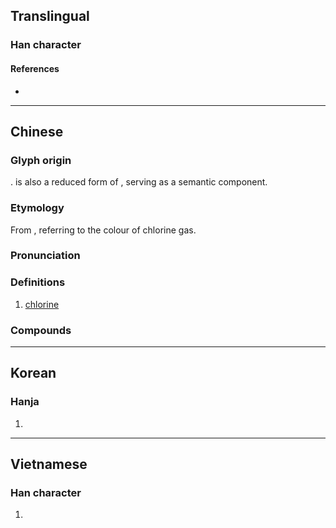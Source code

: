 {{also|㲶}}
{{character info/new}}
==Translingual==

===Han character===
{{Han char|rn=84|rad=气|as=08|sn=12|four=80917|canj=ONNME,ONVNE|ids=⿹气彔,⿹气录}}

====References====
* {{Han ref|kx=0600.011|dkj=17072|hdz=32013.070|uh=6C2F|ud=27695|bh=B4E2|bd=46306}}

----

==Chinese==
{{zh-forms|alt=㲶-obsolete}}
{{elements|Cl|硫|S|氬|Ar|lang=zh}}
{{zh-wp}}

===Glyph origin===
{{Han etym}}
{{Han compound|气|c1=s|t1=gas|彔|c2=p|ls=psc|no_och2=1}}. {{zh-l|彔*}} is also a reduced form of {{zh-l|綠*|green}}, serving as a semantic component.

===Etymology===
From {{zh-l|綠|green}}, referring to the colour of chlorine gas.

===Pronunciation===
{{zh-pron
|m=lǜ,lù,2nb=variant
|c=luk6
|h=pfs=liu̍k
|md=lṳ̆k
|mn=lio̍k/qz:lia̍k/tw,xm,zz:le̍k
|mn_note=lio̍k - literary; lia̍k/le̍k - vernacular
|mn-t=lêg8
|mc=
|oc=
|ma=
|cat=n
}}

===Definitions===
{{zh-hanzi}}

# [[chlorine]]
===Compounds===
{{zh-der|三氯乙烷|三氯乙烯|加氯量|多氯聯苯|氯水|氯化氫|氯仿|氯醛|氯丹|氯化鈉|氯化|氯綸|氯乙烯|氯氣中毒|氯化物|氯化鎂|氯絲菌素|氯化鉀|氯氣|氯黴素|氯化鋅|氯化銀|氯丁橡膠|氯化銨|氯酸|氯化鈣}}
{{zh-cat|Chemical elements}}

----

==Korean==

===Hanja===
{{ko-hanja|hangeul=록|eumhun=|rv=rok|mr=rok|y=lok}}

# {{defn|lang=ko|sort=气08}}

----

==Vietnamese==

===Han character===
{{vi-hantu|[[lục]]|rs=气08}}

# {{defn|lang=vi|sort=气08}}